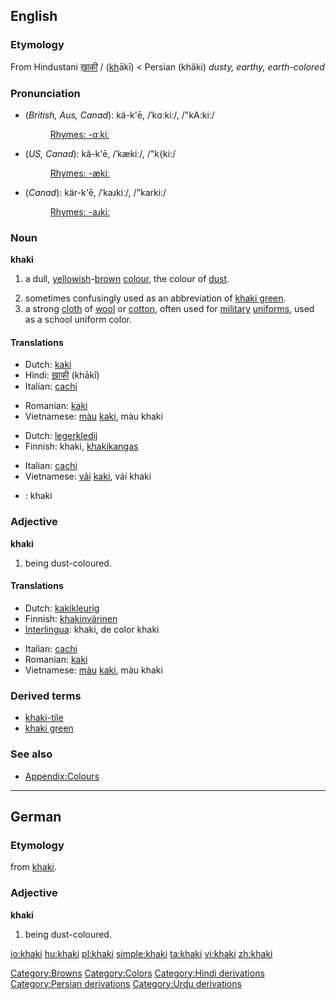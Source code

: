 ==English==

===Etymology===
From Hindustani [[ख़ाकी]] / {{ur-Arab|[[خاکی#Urdu|خاکی]]}} (<u>kh</u>ākī) < Persian {{fa-Arab|[[خاکی]]}} (khâki) ''dusty, earthy, earth-colored''

===Pronunciation===
* (''British, Aus, Canad''): kä-k'ē, /ˈkɑːkiː/, /"kA:ki:/
*: [[Rhymes:English:-ɑːkiː|Rhymes: -ɑːkiː]]
* (''US, Canad''): kă-k'ē, /ˈkækiː/, /"k{ki:/
*: [[Rhymes:English:-ækiː|Rhymes: -ækiː]]
* (''Canad''): kär-k'ē, /ˈkaɹkiː/, /"karki:/
*: [[Rhymes:English:-aɹkiː|Rhymes: -aɹkiː]]

===Noun===
'''khaki'''

# {{color}} a dull, [[yellow]]ish-[[brown]] [[color|colour]], the colour of [[dust]].
#: {{color panel|2=F0E68C}}
# sometimes confusingly used as an abbreviation of [[khaki green]].
# a strong [[cloth]] of [[wool]] or [[cotton]], often used for [[military]] [[uniform]]s, used as a school uniform color.

====Translations====
{{trans-top|colour}}
* Dutch: [[kaki]] {{n}}
* Hindi: [[ख़ाकी]] (khākī)
* Italian: [[cachi]] {{m}}
{{trans-mid}}
* Romanian: [[kaki]]
* Vietnamese: [[màu]] [[kaki]], màu khaki
{{trans-bottom}}

{{trans-top|cloth}}
* Dutch: [[legerkledij]] {{f}}
* Finnish: khaki, [[khakikangas]]
{{trans-mid}}
* Italian: [[cachi]] {{m}}
* Vietnamese: [[vải]] [[kaki]], vải khaki
{{trans-bottom}}

{{checktrans}}
<!--Remove this section once all of the translations below have been moved into the tables above.-->
* {{ttbc|Interlingua}}: khaki

===Adjective===
'''khaki'''

# {{color}} being dust-coloured.

====Translations====
{{trans-top|colour}}
* Dutch: [[kakikleurig]]
* Finnish: [[khakinvärinen]]
* [[Interlingua]]: khaki, de color khaki
{{trans-mid}}
* Italian: [[cachi]] {{m}}
* Romanian: [[kaki]]
* Vietnamese: [[màu]] [[kaki]], màu khaki
{{trans-bottom}}

===Derived terms===
* [[khaki-tile]]
* [[khaki green]]

===See also===
* [[Appendix:Colours]]

----

==German==

===Etymology===
from {{E.|de}} [[khaki]].

===Adjective===
'''khaki'''

# {{color|lang=de}} being dust-coloured.

[[Category:Browns]]
[[Category:Colors]]
[[Category:Hindi derivations]]
[[Category:Persian derivations]]
[[Category:Urdu derivations]]

[[io:khaki]]
[[hu:khaki]]
[[pl:khaki]]
[[simple:khaki]]
[[ta:khaki]]
[[vi:khaki]]
[[zh:khaki]]